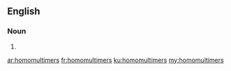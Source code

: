 ==English==

===Noun===
{{head|en|plural}}

# {{plural of|homomultimer|lang=en}}

[[ar:homomultimers]]
[[fr:homomultimers]]
[[ku:homomultimers]]
[[my:homomultimers]]